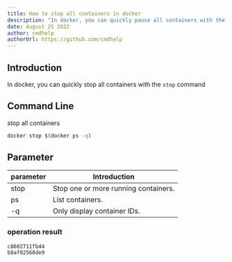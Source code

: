 ```yaml
---
title: How to stop all containers in docker
description: "In docker, you can quickly pause all containers with the stop command"
date: August 25 2022
author: cmdhelp
authorUrl: https://github.com/cmdhelp
---
```

## Introduction
In docker, you can quickly stop all containers with the `stop` command
## Command Line
stop all containers
```bash
docker stop $(docker ps -q)
```
## Parameter
| parameter | Introduction                                                               |
| --------- | -------------------------------------------------------------------------- |
| stop   |Stop one or more running containers.|
| ps   |List containers.|
| -q   |Only display container IDs.|

###  operation result
```
c8602711fb44
b8af02560de9
```
